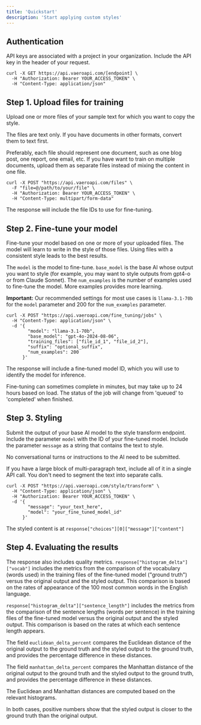 ```yaml
---
title: 'Quickstart'
description: 'Start applying custom styles'
---
```


## Authentication

API keys are associated with a project in your organization. Include the API key in the header of your request.

```
curl -X GET https://api.vaeroapi.com/[endpoint] \
  -H "Authorization: Bearer YOUR_ACCESS_TOKEN" \
  -H "Content-Type: application/json"
```

## Step 1. Upload files for training

Upload one or more files of your sample text for which you want to copy the style.

The files are text only. If you have documents in other formats, convert them to text first.

Preferably, each file should represent one document, such as one blog post, one report, one email, etc. If you have want to train on multiple documents, upload them as separate files instead of mixing the content in one file.

```
curl -X POST "https://api.vaeroapi.com/files" \
  -F "file=@/path/to/your/file" \
  -H "Authorization: Bearer YOUR_ACCESS_TOKEN" \
  -H "Content-Type: multipart/form-data"
```

The response will include the file IDs to use for fine-tuning.

## Step 2. Fine-tune your model

Fine-tune your model based on one or more of your uploaded files. The model will learn to write in the style of those files. Using files with a consistent style leads to the best results.

The `model` is the model to fine-tune. `base_model` is the base AI whose output you want to style (for example, you may want to style outputs from gpt4-o or from Claude Sonnet). The `num_examples` is the number of examples used to fine-tune the model. More examples provides more learning.

**Important:** Our recommended settings for most use cases is `llama-3.1-70b` for the `model` parameter and 200 for the `num_examples` parameter.

```
curl -X POST "https://api.vaeroapi.com/fine_tuning/jobs" \
  -H "Content-Type: application/json" \
  -d '{
        "model": "llama-3.1-70b",
        "base_model": "gpt-4o-2024-08-06",
        "training_files": ["file_id_1", "file_id_2"],
        "suffix": "optional_suffix",
        "num_examples": 200
      }'
```

The response will include a fine-tuned model ID, which you will use to identify the model for inference.

Fine-tuning can sometimes complete in minutes, but may take up to 24 hours based on load. The status of the job will change from 'queued' to 'completed' when finished.

## Step 3. Styling

Submit the output of your base AI model to the style transform endpoint. Include the parameter `model` with the ID of your fine-tuned model. Include the parameter `message` as a string that contains the text to style.

No conversational turns or instructions to the AI need to be submitted.

If you have a large block of multi-paragraph text, include all of it in a single API call. You don't need to segment the text into separate calls.

```
curl -X POST "https://api.vaeroapi.com/style/transform" \
  -H "Content-Type: application/json" \
  -H "Authorization: Bearer YOUR_ACCESS_TOKEN" \
  -d '{
        "message": "your_text_here",
        "model": "your_fine_tuned_model_id"
      }'
```

The styled content is at `response["choices"][0]["message"]["content"]`

## Step 4. Evaluating the results

The response also includes quality metrics. `response["histogram_delta"]["vocab"]` includes the metrics from the comparison of the vocabulary (words used) in the training files of the fine-tuned model ("ground truth") versus the original output and the styled output. This comparison is based on the rates of appearance of the 100 most common words in the English language.

`response["histogram_delta"]["sentence_length"]` includes the metrics from the comparison of the sentence lengths (words per sentence) in the training files of the fine-tuned model versus the original output and the styled output. This comparison is based on the rates at which each sentence length appears.

The field `euclidean_delta_percent` compares the Euclidean distance of the original output to the ground truth and the styled output to the ground truth, and provides the percentage difference in these distances.

The field `manhattan_delta_percent` compares the Manhattan distance of the original output to the ground truth and the styled output to the ground truth, and provides the percentage difference in these distances.

The Euclidean and Manhattan distances are computed based on the relevant histograms.

In both cases, positive numbers show that the styled output is closer to the ground truth than the original output.